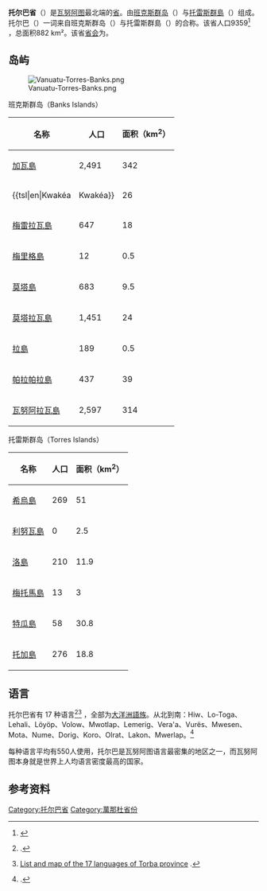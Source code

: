 {{Infobox settlement
|name=彭纳马省
|type=省
|image_flag=Flag of Torba Province.svg
|image_map=Torba in Vanuatu.svg
|map_caption=在瓦努阿图的位置
|subdivision_name={{VAN}}
|subdivision_type=国家
|seat_type=首府
|seat={{le|Sola, Vanuatu||Sola}}
|area_total_km2=882
|population_as_of=2009
|population=9359
}}
'''托尔巴省'''（{{lang-en|Torba}}）是[[瓦努阿图|瓦努阿图]]最北端的[[省|省]]。由[[班克斯群岛|班克斯群岛]]（{{lang|en|Banks}}）与[[托雷斯群島|托雷斯群島]]（{{lang|en|Torres}}）组成。托尔巴（{{lang|en|Torba}}）一词来自班克斯群岛（{{lang|en|Banks}}）与托雷斯群島（{{lang|en|Torres}}）的合称。该省人口9359<ref>{{cite web | url=http://www.spc.int/prism/country/vu/stats/Publications/2009%20Census%20Summary%20release%20final.pdf | title=2009 National Census of Population and Housing: Summary Release | publisher=Vanuatu National Statistics Office | year=2009 | access-date=October 11, 2010 | archive-date=2010-12-10 | archive-url=https://web.archive.org/web/20101210083034/http://www.spc.int/prism/country/vu/stats/Publications/2009%20Census%20Summary%20release%20final.pdf | dead-url=no }}</ref> ，总面积882 km²。该省[[首府|省会]]为{{le|Sola, Vanuatu||索拉}}。

==岛屿==
[[File:Vanuatu-Torres-Banks.png|thumb]]
;班克斯群岛（Banks Islands）
{| class="wikitable sortable"
|-
! 名称 !! 人口 !! 面积（km<sup>2</sup>）
|-
| [[加瓦島|加瓦島]] || 2,491 || 342
|-
| {{tsl|en|Kwakéa||Kwakéa}} || 26 || 1.2
|-
| [[梅雷拉瓦島|梅雷拉瓦島]] || 647 || 18
|-
| [[梅里格島|梅里格島]] || 12 || 0.5
|-
| [[莫塔島|莫塔島]] || 683 || 9.5
|-
| [[莫塔拉瓦島|莫塔拉瓦島]] || 1,451 || 24
|-
| [[拉島|拉島]] || 189 || 0.5
|-
| [[帕拉帕拉島|帕拉帕拉島]] || 437 || 39
|-
| [[瓦努阿拉瓦島|瓦努阿拉瓦島]] || 2,597 || 314
|}

;托雷斯群岛（Torres Islands）
{| class="wikitable sortable"
|-
! 名称 !! 人口 !! 面积（km<sup>2</sup>）
|-
| [[希烏島|希烏島]] || 269 || 51
|-
| [[利努瓦島|利努瓦島]] || 0 || 2.5
|-
| [[洛島|洛島]] || 210 || 11.9
|-
| [[梅托馬島|梅托馬島]] || 13 || 3
|-
| [[特瓜島|特瓜島]] || 58 ||  30.8
|-
| [[托加島|托加島]] || 276 || 18.8 
|}

==语言==
托尔巴省有 17 种语言<ref>{{Harvcoltxt|François|2012}}.</ref><ref>[http://alex.francois.online.fr/AF-field.htm List and map of the 17 languages of Torba province] {{Wayback|url=http://alex.francois.online.fr/AF-field.htm |date=20211129204350 }}.</ref> ，全部为[[大洋洲語族|大洋洲語族]]。从北到南：Hiw、Lo-Toga、Lehali、Löyöp、Volow、Mwotlap、Lemerig、Vera'a、Vurës、Mwesen、Mota、Nume、Dorig、Koro、Olrat、Lakon、Mwerlap。<ref>{{Citation| last1    = François| first1   = Alexandre| last2   =Franjieh| first2  =Michael| last3   =Lacrampe| first3  =Sébastien| last4   =Schnell| first4  =Stefan| editor-last   =François| editor-first  =Alexandre| editor2-last  =Lacrampe| editor2-first =Sébastien| editor3-last  =Franjieh| editor3-first =Michael| editor4-last  =Schnell| editor4-first =Stefan| date     =2015| title    =The Languages of Vanuatu: Unity and Diversity| chapter  =The exceptional linguistic density of Vanuatu| contribution-url =http://alex.francois.online.fr/data/Francois-et-al_2015_Languages-of-Vanuatu_Intro-chapter.pdf| series  =Studies in the Languages of Island Melanesia| publisher =Asia Pacific Linguistics Open Access| location =Canberra| pages = 1–21| hdl = 1885/14819| isbn =9781922185235| url = https://hdl.handle.net/1885/14819| ref = density}}.</ref>

每种语言平均有550人使用，托尔巴是瓦努阿图语言最密集的地区之一，而瓦努阿图本身就是世界上人均语言密度最高的国家。

==参考资料==
{{refs}}

{{coord|display=title}}
{{瓦努阿图行政区划}}

[[Category:托尔巴省|Category:托尔巴省]]
[[Category:萬那杜省份|Category:萬那杜省份]]